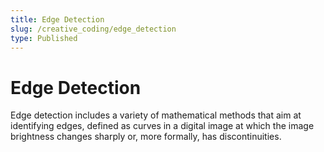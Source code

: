```yaml
---
title: Edge Detection
slug: /creative_coding/edge_detection
type: Published
---
```



# Edge Detection

<Suspense>
  <Preview />
</Suspense>

Edge detection includes a variety of mathematical methods that aim at identifying edges,
defined as curves in a digital image at which the image brightness changes sharply
or, more formally, has discontinuities.
